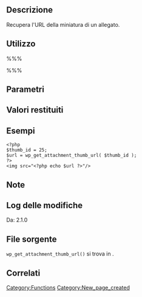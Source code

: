 {{Languages|
{{en|Function Reference/wp_get_attachment_thumb_url}}
{{it|Riferimento funzioni/wp_get_attachment_thumb_url}}
}}

== Descrizione ==
Recupera l'URL della miniatura di un allegato.

== Utilizzo ==
%%%<?php wp_get_attachment_thumb_url( $post_id ); ?>%%%

== Parametri ==
{{it:Parameter|$post_id|integer|ID dell'allegato.|opzionale|0}}

== Valori restituiti ==
{{it:Return||string&#124;boolean|False in caso di fallimento, URL della miniatura in caso di successo.}}

== Esempi ==
<pre>
<?php 
$thumb_id = 25;
$url = wp_get_attachment_thumb_url( $thumb_id );
?>
<img src="<?php echo $url ?>"/>
</pre>

== Note ==

== Log delle modifiche ==
Da: 2.1.0

== File sorgente ==

<tt>wp_get_attachment_thumb_url()</tt> si trova in {{Trac|wp-includes/post.php}}.

== Correlati ==

{{it:Attachment Tags}}

{{it:Tag Footer}}

[[Category:Functions]]
[[Category:New_page_created]]